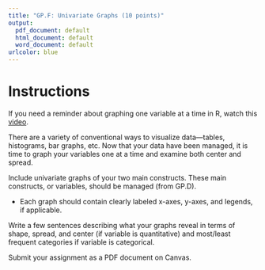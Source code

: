 ```yaml
---
title: "GP.F: Univariate Graphs (10 points)"
output:
  pdf_document: default
  html_document: default
  word_document: default
urlcolor: blue
---
```


# Instructions

If you need a reminder about graphing one variable at a time in R, watch this [video](https://youtu.be/mwLyXHfCPdE).

There are a variety of conventional ways to visualize data---tables, histograms, bar graphs, etc. Now that your data have been managed, it is time to graph your variables one at a time and examine both center and spread.

Include univariate graphs of your two main constructs. These main constructs, or variables, should be managed (from GP.D).

* Each graph should contain clearly labeled x-axes, y-axes, and legends, if applicable.

Write a few sentences describing what your graphs reveal in terms of shape, spread, and center (if variable is quantitative) and most/least frequent categories if variable is categorical.

Submit your assignment as a PDF document on Canvas.

